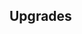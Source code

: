 {{Building
| name = Wheat Field (Established)
| image = N/A
| category = [[Established Production]]
| cycle = 0.80s
| capacity = 1000
| produce_per_cycle = 1 {{RessourceIcon|type=wheat}}
| consume_per_cycle = N/A
| build_cost = 80 {{RessourceIcon|type=water}}
| description = Produces wheat.
}}

== Upgrades ==
{{Upgrade
| name = Farm production
| description = Boosts production by 30%.
}}
{{Upgrade
| name = Gold diggers
| description = 25% chance of receiving extra 1 {{RessourceIcon|type=gold}} with each production cycle.
}}